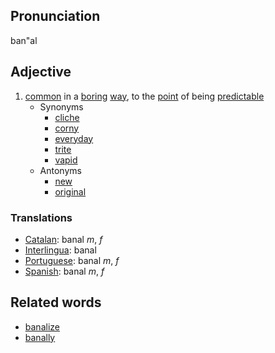 ==Pronunciation==
ban"al

==Adjective==
# [[common]] in a [[boring]] [[way]], to the [[point]] of being [[predictable]]
#* Synonyms
#** [[cliche]]
#** [[corny]]
#** [[everyday]]
#** [[trite]]
#** [[vapid]]
#* Antonyms
#** [[new]]
#** [[original]]
===Translations===
*[[Catalan]]: banal ''m'', ''f''
*[[Interlingua]]: banal
*[[Portuguese]]: banal ''m'', ''f''
*[[Spanish]]: banal ''m'', ''f''

==Related words==
* [[banalize]]
* [[banally]]